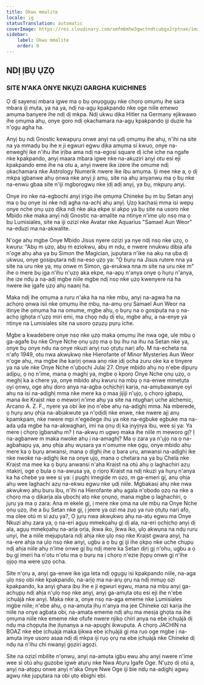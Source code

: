 ```yaml
---
title: Okwu mmalite
locale: ig
statusTranslation: automatic
coverImage: https://res.cloudinary.com/xmfm6mhw3gwctndtcubgx2rptnae/image/upload/v1741354450/small_cover_tratado_esoterico_de_astrologia_hermetica_6210a35442.webp
sidebar:
    label: Okwu mmalite
    order: 0
---
```

## NDỊ ỊBỤ ỤZỌ

### SITE N'AKA ONYE NKỤZI GARGHA KUICHINES

Ọ dị sayensị mbara igwe ma ọ bụ ọnụọgụgụ nke chọrọ ọmụmụ ihe sara mbara iji mụta, ya na ya, ndị na-agụ kpakpando nke oge niile emewo amụma banyere ihe ndị dị mkpa. Ndị ukwu dịka Hitler na Germany ejikwawo ihe ọmụma ahụ, onye goro ndị ọkachamara na-agụ kpakpando iji duzie ha n'ọgụ agha ha.

Anyị bụ ndị Gnostic kewapụrụ onwe anyị na ụdị ọmụmụ ihe ahụ, n'ihi na site na ya mmadụ bụ ihe e ji egwuri egwu dịka amụma si kwuo, onye na-enweghị ike n'ihu ihe ịrịba ama ndị na-egosi square dị iche iche na ngafe nke kpakpando, anyị maara mbara igwe nke na-akụziri anyị otu esi eji kpakpando eme ihe na otu a, anyị nwere ike izere ihe omume ndị ọkachamara nke Astrology Numerik nwere ike ibu amụma. Iji mee nke a, ọ dị mkpa ịgbanwe ahụ ọnwa nke anyị ji amụ, site na ahụ anyanwụ ma ọ bụ nke na-enwu gbaa site n'iji mgbọrọgwụ nke ịdị adị anyị, ya bụ, mkpụrụ anyị.

Onye iro nke na-egbochi anyị ịrịgo ihe ọmụma Chineke bụ m bụ Setan anyị ma ọ bụ onye isi nke ndị agha na-achị ahụ anyị. Ụzọ kachasị mma isi wepụ onye nche ọnụ ụzọ dịka ndị nke aka ekpe si akpọ ya bụ site na usoro nke Mbido nke maka anyị ndị Gnostic na-amalite na ntinye n'ime ụlọ nsọ ma ọ bụ Lumisiales, site na iji ozizi nke Avatar nke Aquarius "Samael Aun Weor" na-eduzi ma na-akwalite.

N'oge ahụ mgbe Onye Mbido Jisus nyere ozizi ya nye ndị nsọ nke ụzọ, o kwuru: "Abụ m ụzọ, abụ m eziokwu, abụ m ndụ, e nwere nnukwu dibịa afa n'oge ahụ aha ya bụ Simon the Magician, jupụtara n'ike na akụ na ụba dị ukwuu, onye gosipụtara ndị na-eso ụzọ ya: "Ọ bụrụ na Jisus rutere nna ya site na uru nke ya, mụ onwe m Simon, ga-erukwa nna m site na uru nke m" ihe o mere bụ ịga n'ihu n'ụzọ aka ekpe, na-apụ n'anya onye ọ hụrụ n'anya, ihe ize ndụ a na-adị mgbe niile mgbe ndị nsọ nke ụzọ kwenyere na ha nwere ike ịgafe ụzọ ahụ naanị ha.

Maka ndị ihe ọmụma a ruru n'aka ha na nke mbụ, anyị na-agwa ha na achọrọ ọnwa isii nke ọmụmụ ihe mbụ, na-amụ ọrụ Samael Aun Weor na itinye ihe ọmụma ha na omume, mgbe ahụ, ọ bụrụ na o gosipụta na ọ na-achọ ịghọta n'ụzọ miri emi, ma chọọ ndụ dị elu, mgbe ahụ, a na-enye ya ntinye na Lumisiales site na usoro ọzụzụ pụrụ iche.

Mgbe a kwadebere onye nsọ nke ụzọ maka ọmụmụ ihe nwa oge, ule mbụ ọ ga-agafe bụ nke Onye Nche ọnụ ụzọ ma ọ bụ ihu na ihu na Setan nke ya, onye bụ onye ndu na onye nkuzi anyị ruo ọtụtụ narị afọ. M na-echeta na n'afọ 1949, otu nwa akwụkwọ nke Hierofante of Minor Mysteries Aun Weor n'oge ahụ, ma mgbe ihe karịrị ọnwa anọ nke ịdị ọcha zuru oke ka e tinyere ya na ule nke Onye Nche n'ụbọchị Julaị 27. Onye mbido ahụ nọ n'ebe dịpụrụ adịpụ, ọ nọ n'ime, mana ọ maghị ya, mgbe ọ kpọrọ Onye Nche ọnụ ụzọ, o meghị ka a chere ya, onye mbido ahụ kwuru na mbụ ọ na-enwe mmetụta oyi ọnwụ, oge ahụ doro anya na-agba ọchịchịrị karịa, na-amụbawanye oyi ahụ na isi na-adịghị mma nke mere ka ọ maa jijiji n'ụjọ, ọ chọrọ ịgbapụ, mana ike Kraịst nke o meworị n'ime ahụ ya site na ntụgharị uche alchemic, Arcano A. Z. F., nyere ya obi ike ịnọ n'ebe ahụ na-adịghị mma. Na mberede, ọ hụrụ anụ ọhịa na-abịakwute ya n'ọdịdị nke enwe, nke nwere ajị anụ kpamkpam, nke nwere mpi n'egedege ihu ya nke na-egbuke egbuke ma na-ada ụda mgbe ha na-akwagharị, imi na ọnụ dị ka ịnyịnya ibu, wee sị ya: Ya mere ị chọrọ ịgbanahụ m? Ị na-akwụ m ụgwọ maka ihe niile m meworo gị? Ị na-agbanwe m maka nwoke ahụ ị na-amaghị? Ma ọ zara ya n'ụjọ na ọ na-agbahapụ ya, anụ ọhịa ahụ wụsara ya n'omume nke ọgụ, onye mbido ahụ mere ka ọ bụrụ anwansi, mana ọ dịghị ihe ọ bara uru, anwansi na-adịghị ike nke nwoke na-adịghị ike na onye ụjọ, mana ọ chetara na ya bụ Chela nke Kraịst ma mee ka ọ bụrụ anwansi n'aha Kraịst na otú ahụ ọ laghachiri azụ ntakịrị, oge ọ bụla ọ na-awụsa ya, ọ rịọrọ Kraịst na ndị nkuzi ya hụrụ n'anya ka ha chebe ya wee sị ya: ị pụghị imegide m ọzọ, m ga-emeri gị, anụ ọhịa ahụ wee laghachi azụ na-ekwu egwu nke ụdị niile. Mgbakasị ahụ nke nwa akwụkwọ ahụ buru ibu, n'ihi na Hierofante ahụ agala n'obodo ọzọ na nke a chọrọ ma ọ dịkarịa ala ụbọchị atọ nke ọnụnọ, mana mgbe ọ laghachiri, ọ jụrụ ya ma ọ zara: Ana m ekele gị, ị mere nke ọma na ule mbụ na Onye Nche ọnụ ụzọ, ihe a bụ Setan nke gị, ị jeere ya ozi ma zụọ ya ruo ọtụtụ narị afọ, ma olee otú m si azụ ya?, Ọ jụrụ nwa akwụkwọ ahụ na-atụ egwu ma Onye Nkuzi ahụ zara ya, ọ na-eri agụụ mmekọahụ gị dị ala, na-eri ọchịchọ anyị dị ala, agụụ mmekọahụ na-arịa ọrịa, ịkwa iko, ịkwa iko, ụlọ akwụna na ndụ ruru unyi, ihe a niile mejupụtara ndị ahịa nke ụlọ nsọ nke Kraịst gwara anyị, ha na-ere ahịa na ụlọ nsọ nke anyị, ugbu a ọ bụ gị iji ihe ọkpọ nke uche chụpụ ndị ahịa niile ahụ n'ime onwe gị bụ ndị mere ka Setan dịrị gị n'ohu, ugbu a ọ bụ gị imeri ha n'otu n'otu ma ọ bụrụ na ị chọrọ n'ezie ịtọpụ onwe gị n'ihe ọjọọ ma were ụzọ ọcha.

Site n'ọrụ a, anyị ga-enwe ike ịga leta ndị ọgụgụ isi kpakpando niile, na-aga ụlọ nsọ obi nke kpakpando, na-arịọ ma na-arụ ọrụ na ndị mmụọ ozi kpakpando, ka anyị ghara ịbụ ihe e ji egwuri egwu, mana na mbụ anyị ga-achụpụ ndị ahịa n'ụlọ nsọ nke anyị, anyị ga-amụta otu esi eji ihe n'ebe ịchụàjà nke anyị. Maka nke a, onye nsọ na-aga ememe nke Lumisiales mgbe niile; n'ebe ahụ, ọ na-amụta ịhụ n'anya ma jee Chineke ozi karịa ihe niile na onye agbata obi, na-amata ememe ndị ahụ ma mesịa ghọta na ihe ọmụma niile nke ememe nke ofufe nwere njikọ chiri anya na ebe ịchụàjà dị ndụ ma chọpụta ihe ịtụnanya a na-apụghị ikwupụta. A chọrọ JACHIN na BOAZ nke ebe ịchụàjà maka ijikwa ebe ịchụàjà gị ma ruo oge mgbe ị na-amụta inye usoro asaa ndị dị mkpa iji rụọ ọrụ na ebe ịchụàjà nke Chineke dị ndụ na n'ihu chi nwanyị gọziri agọzi.

Site na ozizi mbilite n'ọnwụ, anyị na-amụta igbu ewu ahụ anyị nwere n'ime wee si otú ahụ guzobe ìgwè atụrụ nke Nwa Atụrụ Igafe Oge. N'ụzọ dị otú a, anyị na-atọpụ onwe anyị n'aka Onye Nwe Oge iji bie ndụ na-adịghị agwụ agwụ nke jupụtara na obi ụtọ ebighi ebi.


